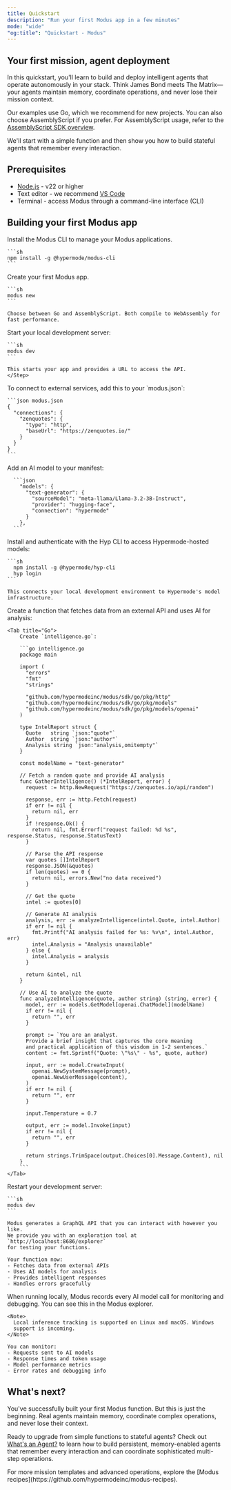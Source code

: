 ```yaml
---
title: Quickstart
description: "Run your first Modus app in a few minutes"
mode: "wide"
"og:title": "Quickstart - Modus"
---
```


## Your first mission, agent deployment

In this quickstart, you'll learn to build and deploy intelligent agents that
operate autonomously in your stack. Think James Bond meets The Matrix—your
agents maintain memory, coordinate operations, and never lose their mission
context.

Our examples use Go, which we recommend for new projects. You can also choose
AssemblyScript if you prefer. For AssemblyScript usage, refer to the
[AssemblyScript SDK overview](/modus/sdk/assemblyscript/overview).

We'll start with a simple function and then show you how to build stateful
agents that remember every interaction.

## Prerequisites

- [Node.js](https://nodejs.org/en/download/package-manager) - v22 or higher
- Text editor - we recommend [VS Code](https://code.visualstudio.com/)
- Terminal - access Modus through a command-line interface (CLI)

## Building your first Modus app

<Steps>
  <Step title="Install the Modus CLI">
    Install the Modus CLI to manage your Modus applications.

    ```sh
    npm install -g @hypermode/modus-cli
    ```

  </Step>

  <Step title="Create a new app">
    Create your first Modus app.

    ```sh
    modus new
    ```

    Choose between Go and AssemblyScript. Both compile to WebAssembly for fast performance.

  </Step>
  <Step title="Run your app locally">
    Start your local development server:

    ```sh
    modus dev
    ```

    This starts your app and provides a URL to access the API.
    </Step>

  <Step title="Add external connections">
    To connect to external services, add this to your `modus.json`:

    ```json modus.json
    {
      "connections": {
        "zenquotes": {
          "type": "http",
          "baseUrl": "https://zenquotes.io/"
        }
      }
    }
    ```

  </Step>
  <Step title="Add an AI model">
    Add an AI model to your manifest:

      ```json
        "models": {
          "text-generator": {
            "sourceModel": "meta-llama/Llama-3.2-3B-Instruct",
            "provider": "hugging-face",
            "connection": "hypermode"
          }
        },
      ```

  </Step>
  <Step title="Set up model access">
    Install and authenticate with the Hyp CLI to access Hypermode-hosted models:

    ```sh
      npm install -g @hypermode/hyp-cli
      hyp login
    ```

    This connects your local development environment to Hypermode's model infrastructure.

  </Step>
  <Step title="Create your first function">
    Create a function that fetches data from an external API and uses AI for analysis:

    <Tab title="Go">
        Create `intelligence.go`:

        ```go intelligence.go
        package main

        import (
          "errors"
          "fmt"
          "strings"

          "github.com/hypermodeinc/modus/sdk/go/pkg/http"
          "github.com/hypermodeinc/modus/sdk/go/pkg/models"
          "github.com/hypermodeinc/modus/sdk/go/pkg/models/openai"
        )

        type IntelReport struct {
          Quote   string `json:"quote"`
          Author  string `json:"author"`
          Analysis string `json:"analysis,omitempty"`
        }

        const modelName = "text-generator"

        // Fetch a random quote and provide AI analysis
        func GatherIntelligence() (*IntelReport, error) {
          request := http.NewRequest("https://zenquotes.io/api/random")

          response, err := http.Fetch(request)
          if err != nil {
            return nil, err
          }
          if !response.Ok() {
            return nil, fmt.Errorf("request failed: %d %s", response.Status, response.StatusText)
          }

          // Parse the API response
          var quotes []IntelReport
          response.JSON(&quotes)
          if len(quotes) == 0 {
            return nil, errors.New("no data received")
          }

          // Get the quote
          intel := quotes[0]

          // Generate AI analysis
          analysis, err := analyzeIntelligence(intel.Quote, intel.Author)
          if err != nil {
            fmt.Printf("AI analysis failed for %s: %v\n", intel.Author, err)
            intel.Analysis = "Analysis unavailable"
          } else {
            intel.Analysis = analysis
          }

          return &intel, nil
        }

        // Use AI to analyze the quote
        func analyzeIntelligence(quote, author string) (string, error) {
          model, err := models.GetModel[openai.ChatModel](modelName)
          if err != nil {
            return "", err
          }

          prompt := `You are an analyst.
          Provide a brief insight that captures the core meaning
          and practical application of this wisdom in 1-2 sentences.`
          content := fmt.Sprintf("Quote: \"%s\" - %s", quote, author)

          input, err := model.CreateInput(
            openai.NewSystemMessage(prompt),
            openai.NewUserMessage(content),
          )
          if err != nil {
            return "", err
          }

          input.Temperature = 0.7

          output, err := model.Invoke(input)
          if err != nil {
            return "", err
          }

          return strings.TrimSpace(output.Choices[0].Message.Content), nil
        }
        ```
    </Tab>

  </Step>
  <Step title="Test your function">
    Restart your development server:

    ```sh
    modus dev
    ```

    Modus generates a GraphQL API that you can interact with however you like.
    We provide you with an exploration tool at `http://localhost:8686/explorer`
    for testing your functions.

    Your function now:
    - Fetches data from external APIs
    - Uses AI models for analysis
    - Provides intelligent responses
    - Handles errors gracefully

  </Step>
  <Step title="Monitor AI calls">
    When running locally, Modus records every AI model call for monitoring and debugging.
    You can see this in the Modus explorer.

    <Note>
      Local inference tracking is supported on Linux and macOS. Windows
      support is incoming.
    </Note>

    You can monitor:
    - Requests sent to AI models
    - Response times and token usage
    - Model performance metrics
    - Error rates and debugging info

  </Step>
</Steps>

## What's next?

You've successfully built your first Modus function. But this is just the
beginning. Real agents maintain memory, coordinate complex operations, and never
lose their context.

Ready to upgrade from simple functions to stateful agents? Check out
[What's an Agent?](/modus/agents) to learn how to build persistent,
memory-enabled agents that remember every interaction and can coordinate
sophisticated multi-step operations.

<Tip>
  For more mission templates and advanced operations, explore the [Modus
  recipes](https://github.com/hypermodeinc/modus-recipes).
</Tip>
